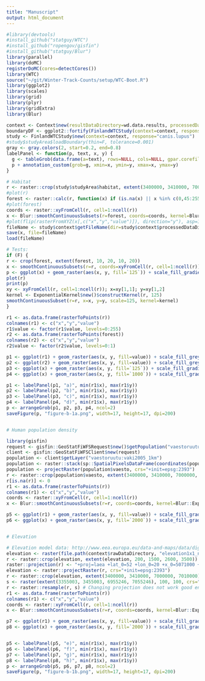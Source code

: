 ```yaml
---
title: "Manuscript"
output: html_document
---
```


```r
#library(devtools)
#install_github("statguy/WTC")
#install_github("ropengov/gisfin")
#install_github("statguy/Blur")
library(parallel)
library(doMC)
registerDoMC(cores=detectCores())
library(WTC)
source("~/git/Winter-Track-Counts/setup/WTC-Boot.R")
library(ggplot2)
library(scales)
library(grid)
library(plyr)
library(gridExtra)
library(Blur)

context <- Context$new(resultDataDirectory=wd.data.results, processedDataDirectory=wd.data.processed, rawDataDirectory=wd.data.raw, scratchDirectory=wd.scratch, figuresDirectory=wd.figures)
boundaryDF <- ggplot2::fortify(FinlandWTCStudy(context=context, response="canis.lupus")$studyArea$boundary)
study <- FinlandWTCStudy$new(context=context, response="canis.lupus")
#study$studyArea$loadBoundary(thin=F, tolerance=0.001)
gray <- gray.colors(2, start=0.2, end=0.8)
labelPanel <- function(p, text, x, y) {
  g <- tableGrob(data.frame(a=text), rows=NULL, cols=NULL, gpar.corefill=gpar(fill="white", col=NA))
  p + annotation_custom(grob=g, xmin=x, ymin=y, xmax=x, ymax=y)
}
```

```r
# Habitat
r <- raster::crop(study$studyArea$habitat, extent(3400000, 3410000, 7000000, 7010000))
#plot(r)
forest <- raster::calc(r, function(x) if (is.na(x) || x %in% c(0,45:255)) NA else x %in% 18:35)
#plot(forest)
coords <- raster::xyFromCell(r, cell=1:ncell(r))
x <- Blur::smoothContinuousSubsets(r=forest, coords=coords, kernel=Blur::ExponentialKernel$new(), scales=c(125, 1000), .parallel=T)
#plot(flip(rasterFromXYZ(x[,c("x","y","value")]), direction="y"), asp=1)
fileName <- study$context$getFileName(dir=study$context$processedDataDirectory, name="figure-b-1", region=study$studyArea$region)
save(x, file=fileName)
load(fileName)

# Tests:
if (F) {
r <- crop(forest, extent(forest, 10, 20, 10, 20))
x <- smoothContinuousSubsets(r=r, coords=xyFromCell(r, cell=1:ncell(r)), kernel=ExponentialKernel$new(), scales=125, .parallel=F)
p <- ggplot(x) + geom_raster(aes(x, y, fill=`125`)) + scale_fill_gradient(low=gray[1], high=gray[2]) + theme_raster() + labs(x=NULL, y=NULL) + scale_x_continuous(expand=c(0,0)) + scale_y_continuous(expand=c(0,0))
plot(r)
print(p)
xy <- xyFromCell(r, cell=1:ncell(r)); x=xy[1,1]; y=xy[1,2]
kernel <- ExponentialKernel$new()$constructKernel(r, 125)
smoothContinuousSubset(r=r, x=x, y=y, scale=125, kernel=kernel)
}

r1 <- as.data.frame(rasterToPoints(r))
colnames(r1) <- c("x","y","value")
r1$value <- factor(r1$value, levels=0:255)
r2 <- as.data.frame(rasterToPoints(forest))
colnames(r2) <- c("x","y","value")
r2$value <- factor(r2$value, levels=0:1)

p1 <- ggplot(r1) + geom_raster(aes(x, y, fill=value)) + scale_fill_grey() + theme_raster() + labs(x=NULL, y=NULL) + scale_x_continuous(expand=c(0,0)) + scale_y_continuous(expand=c(0,0))
p2 <- ggplot(r2) + geom_raster(aes(x, y, fill=value)) + scale_fill_grey() + theme_raster() + labs(x=NULL, y=NULL) + scale_x_continuous(expand=c(0,0)) + scale_y_continuous(expand=c(0,0))
p3 <- ggplot(x) + geom_raster(aes(x, y, fill=`125`)) + scale_fill_gradient(low=gray[1], high=gray[2]) + theme_raster() + labs(x=NULL, y=NULL) + scale_x_continuous(expand=c(0,0)) + scale_y_continuous(expand=c(0,0))
p4 <- ggplot(x) + geom_raster(aes(x, y, fill=`1000`)) + scale_fill_gradient(low=gray[1], high=gray[2]) + theme_raster() + labs(x=NULL, y=NULL) + scale_x_continuous(expand=c(0,0)) + scale_y_continuous(expand=c(0,0))

p1 <- labelPanel(p1, "a)", min(r1$x), max(r1$y))
p2 <- labelPanel(p2, "b)", min(r1$x), max(r1$y))
p3 <- labelPanel(p3, "c)", min(r1$x), max(r1$y))
p4 <- labelPanel(p4, "d)", min(r1$x), max(r1$y))
p <- arrangeGrob(p1, p2, p3, p4, ncol=2)
saveFigure(p, "figure-b-1a.png", width=17, height=17, dpi=200)


# Human population density

library(gisfin)
request <- gisfin::GeoStatFiWFSRequest$new()$getPopulation("vaestoruutu:vaki2005_1km")
client <- gisfin::GeoStatFiWFSClient$new(request)
population <- client$getLayer("vaestoruutu:vaki2005_1km")
population <- raster::stack(sp::SpatialPixelsDataFrame(coordinates(population), population@data, proj4string=population@proj4string))
population <- projectRaster(population$vaesto, crs="+init=epsg:2393")
r <- raster::crop(population$vaesto, extent(3400000, 3410000, 7000000, 7010000) * 10)
r[is.na(r)] <- 0
r1 <- as.data.frame(rasterToPoints(r))
colnames(r1) <- c("x","y","value")
coords <- raster::xyFromCell(r, cell=1:ncell(r))
x <- Blur::smoothContinuousSubsets(r=r, coords=coords, kernel=Blur::ExponentialKernel$new(), scales=c(2000), .parallel=T)

p5 <- ggplot(r1) + geom_raster(aes(x, y, fill=value)) + scale_fill_gradient(low=gray[1], high=gray[2]) + theme_raster() + labs(x=NULL, y=NULL) + scale_x_continuous(expand=c(0,0)) + scale_y_continuous(expand=c(0,0))
p6 <- ggplot(x) + geom_raster(aes(x, y, fill=`2000`)) + scale_fill_gradient(low=gray[1], high=gray[2]) + theme_raster() + labs(x=NULL, y=NULL) + scale_x_continuous(expand=c(0,0)) + scale_y_continuous(expand=c(0,0))


# Elevation

# Elevation model data: http://www.eea.europa.eu/data-and-maps/data/digital-elevation-model-of-europe
elevation <- raster(file.path(context$rawDataDirectory, "elevation1x1_new.tif"))
r <- raster::crop(elevation, extent(elevation, 200, 1500, 2600, 3500))
raster::projection(r) <- "+proj=laea +lat_0=52 +lon_0=20 +x_0=5071000 +y_0=3210000 +a=6378137 +b=6378137 +units=m +no_defs"
elevation <- raster::projectRaster(r, crs="+init=epsg:2393")
r <- raster::crop(elevation, extent(3400000, 3410000, 7000000, 7010000) * 10)
s <- raster(extent(3355003, 3455003, 6955246, 7055246), 100, 100, crs="+proj=laea +lat_0=52 +lon_0=20 +x_0=5071000 +y_0=3210000 +a=6378137 +b=6378137 +units=m +no_defs")
r <- raster::resample(r, s) # Changing projection does not work good enough. Have to resample to fix.
r1 <- as.data.frame(rasterToPoints(r))
colnames(r1) <- c("x","y","value")
coords <- raster::xyFromCell(r, cell=1:ncell(r))
x <- Blur::smoothContinuousSubsets(r=r, coords=coords, kernel=Blur::ExponentialKernel$new(), scales=c(2000), .parallel=T)

p7 <- ggplot(r1) + geom_raster(aes(x, y, fill=value)) + scale_fill_gradient(low=gray[1], high=gray[2]) + theme_raster() + labs(x=NULL, y=NULL) + scale_x_continuous(expand=c(0,0)) + scale_y_continuous(expand=c(0,0))
p8 <- ggplot(x) + geom_raster(aes(x, y, fill=`2000`)) + scale_fill_gradient(low=gray[1], high=gray[2]) + theme_raster() + labs(x=NULL, y=NULL) + scale_x_continuous(expand=c(0,0)) + scale_y_continuous(expand=c(0,0))


p5 <- labelPanel(p5, "e)", min(r1$x), max(r1$y))
p6 <- labelPanel(p6, "f)", min(r1$x), max(r1$y))
p7 <- labelPanel(p7, "g)", min(r1$x), max(r1$y))
p8 <- labelPanel(p8, "h)", min(r1$x), max(r1$y))
p <- arrangeGrob(p5, p6, p7, p8, ncol=2)
saveFigure(p, "figure-b-1b.png", width=17, height=17, dpi=200)
```
